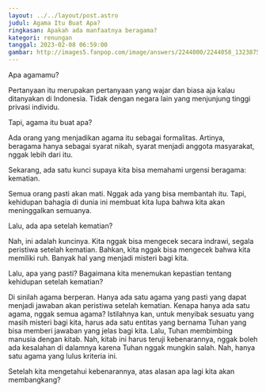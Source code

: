 ```yaml
---
layout: ../../layout/post.astro
judul: Agama Itu Buat Apa?
ringkasan: Apakah ada manfaatnya beragama?
kategori: renungan
tanggal: 2023-02-08 06:59:00
gambar: http://images5.fanpop.com/image/answers/2244000/2244058_1323875355820.49res_500_281.jpg
---
```


Apa agamamu?

Pertanyaan itu merupakan pertanyaan yang wajar dan biasa aja kalau ditanyakan di Indonesia. Tidak dengan negara lain yang menjunjung tinggi privasi individu.

Tapi, agama itu buat apa?

Ada orang yang menjadikan agama itu sebagai formalitas. Artinya, beragama hanya sebagai syarat nikah, syarat menjadi anggota masyarakat, nggak lebih dari itu.

Sekarang, ada satu kunci supaya kita bisa memahami urgensi beragama: kematian.

Semua orang pasti akan mati. Nggak ada yang bisa membantah itu. Tapi, kehidupan bahagia di dunia ini membuat kita lupa bahwa kita akan meninggalkan semuanya.

Lalu, ada apa setelah kematian?

Nah, ini adalah kuncinya. Kita nggak bisa mengecek secara indrawi, segala peristiwa setelah kematian. Bahkan, kita nggak bisa mengecek bahwa kita memiliki ruh. Banyak hal yang menjadi misteri bagi kita.

Lalu, apa yang pasti? Bagaimana kita menemukan kepastian tentang kehidupan setelah kematian?

Di sinilah agama berperan. Hanya ada satu agama yang pasti yang dapat menjadi jawaban akan peristiwa setelah kematian. Kenapa hanya ada satu agama, nggak semua agama? Istilahnya kan, untuk menyibak sesuatu yang masih misteri bagi kita, harus ada satu entitas yang bernama Tuhan yang bisa memberi jawaban yang jelas bagi kita. Lalu, Tuhan membimbing manusia dengan kitab. Nah, kitab ini harus teruji kebenarannya, nggak boleh ada kesalahan di dalamnya karena Tuhan nggak mungkin salah. Nah, hanya satu agama yang lulus kriteria ini.

Setelah kita mengetahui kebenarannya, atas alasan apa lagi kita akan membangkang?
